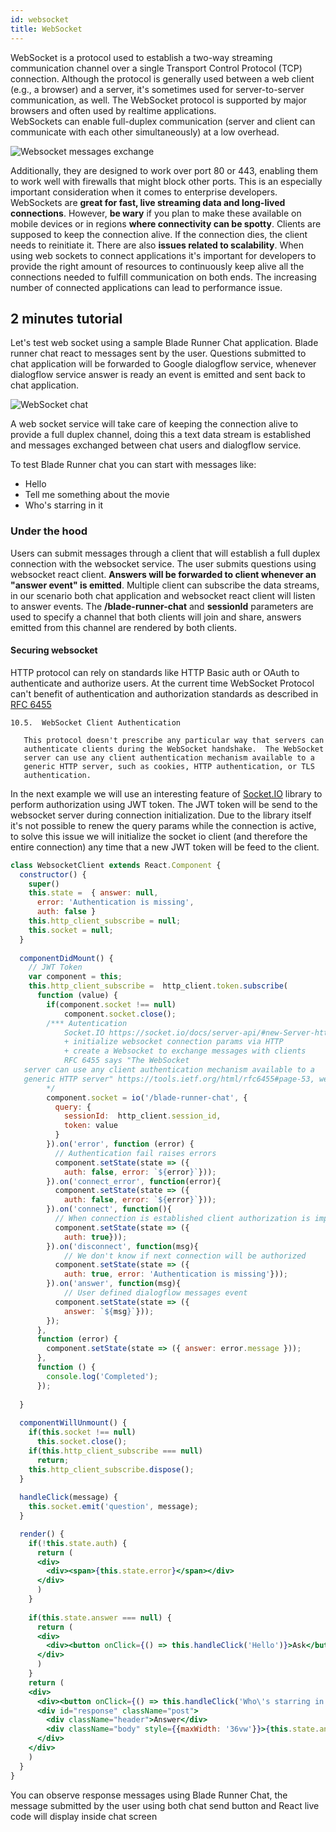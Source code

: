 ```yaml
---
id: websocket
title: WebSocket
---
```


WebSocket is a protocol used to establish a two-way streaming communication channel over a single Transport Control Protocol (TCP) connection. Although the protocol is generally used between a web client (e.g., a browser) and a server, it's sometimes used for server-to-server communication, as well. 
The WebSocket protocol is supported by major browsers and often used by realtime applications.  
WebSockets can enable full-duplex communication (server and client can communicate with each other simultaneously) at a low overhead. 

![Websocket messages exchange](/img/api/websocket.gif)

Additionally, they are designed to work over port 80 or 443, enabling them to work well with firewalls that might block other ports. This is an especially important consideration when it comes to enterprise developers. WebSockets are **great for fast, live streaming data and long-lived connections**. However, **be wary** if you plan to make these available on mobile devices or in regions **where connectivity can be spotty**. Clients are supposed to keep the connection alive. If the connection dies, the client needs to reinitiate it. There are also **issues related to scalability**. When using web sockets to connect applications it's important for developers to provide the right amount of resources to continuously keep alive all the connections needed to fulfill communication on both ends. The increasing number of connected applications can lead to performance issue.

## 2 minutes tutorial

Let's test web socket using a sample Blade Runner Chat application. Blade runner chat react to messages sent by the user. Questions submitted to chat application will be forwarded to Google dialogflow service, whenever dialogflow service answer is ready an event is emitted and sent back to chat application.

![WebSocket chat](/img/api/websocket.svg)

A web socket service will take care of keeping the connection alive to provide a full duplex channel, doing this a text data stream is established and messages exchanged between chat users and dialogflow service. 

To test Blade Runner chat you can start with messages like:

- Hello
- Tell me something about the movie
- Who's starring in it

### Under the hood

Users can submit messages through a  client that will establish a full duplex connection with the websocket service. The user submits questions using websocket react client. **Answers will be forwarded to client whenever an "answer event" is emitted**. Multiple client can subscribe the data streams, in our scenario both chat application and websocket react client will listen to answer events. The **/blade-runner-chat**  and **sessionId** parameters are used to specify a channel that both clients will join and share, answers emitted from this channel are rendered by both clients.

#### Securing websocket

HTTP protocol can rely on standards like HTTP Basic auth or OAuth to authenticate and authorize users. At the current time WebSocket Protocol can't benefit of authentication and authorization standards as described in [RFC 6455](https://tools.ietf.org/html/rfc6455#page-53)

```
10.5.  WebSocket Client Authentication

   This protocol doesn't prescribe any particular way that servers can
   authenticate clients during the WebSocket handshake.  The WebSocket
   server can use any client authentication mechanism available to a
   generic HTTP server, such as cookies, HTTP authentication, or TLS
   authentication.
```

In the next example we will use an interesting feature of [Socket.IO](https://socket.io/docs/client-api/#With-query-parameters) library to perform authorization using JWT token. The JWT token will be send to the websocket server during connection initialization. Due to the library itself it's not possible to renew the query params while the connection is active, to solve this issue we will initialize the socket io client (and therefore the entire connection) any time that a new JWT token will be feed to the client.

```jsx live
class WebsocketClient extends React.Component {
  constructor() {
    super()
    this.state =  { answer: null, 
      error: 'Authentication is missing',
      auth: false }
    this.http_client_subscribe = null;
    this.socket = null;     
  }
  
  componentDidMount() {
    // JWT Token
    var component = this;
    this.http_client_subscribe =  http_client.token.subscribe(
      function (value) {
        if(component.socket !== null)
            component.socket.close();
        /*** Autentication
        	Socket.IO https://socket.io/docs/server-api/#new-Server-httpServer-options is using distinct connections to:
        	+ initialize websocket connection params via HTTP
        	+ create a Websocket to exchange messages with clients
        	RFC 6455 says "The WebSocket
   server can use any client authentication mechanism available to a
   generic HTTP server" https://tools.ietf.org/html/rfc6455#page-53, we will use Socket.IO HTTP connection to authenticate clients
        */
        component.socket = io('/blade-runner-chat', {
          query: {
            sessionId:  http_client.session_id,
            token: value
          }          
        }).on('error', function (error) { 
          // Authentication fail raises errors
          component.setState(state => ({
            auth: false, error: `${error}`}));
        }).on('connect_error', function(error){
          component.setState(state => ({
            auth: false, error: `${error}`}));
        }).on('connect', function(){
          // When connection is established client authorization is implicit 
          component.setState(state => ({
            auth: true}));
        }).on('disconnect', function(msg){
        	// We don't know if next connection will be authorized
          component.setState(state => ({
            auth: true, error: 'Authentication is missing'}));
        }).on('answer', function(msg){
        	// User defined dialogflow messages event
          component.setState(state => ({
            answer: `${msg}`})); 
        });         
      },
      function (error) {
        component.setState(state => ({ answer: error.message }));
      },
      function () {
        console.log('Completed');
      });     
      
  }  
  
  componentWillUnmount() {
    if(this.socket !== null)
      this.socket.close();
    if(this.http_client_subscribe === null)
      return;
    this.http_client_subscribe.dispose();    
  }    
  
  handleClick(message) {
    this.socket.emit('question', message);
  }  

  render() {
    if(!this.state.auth) {
      return (
      <div>
        <div><span>{this.state.error}</span></div>
      </div>
      )
    }
 
    if(this.state.answer === null) {
      return (
      <div>
        <div><button onClick={() => this.handleClick('Hello')}>Ask</button> <span>Hello</span></div>
      </div>
      )
    }
    return (
    <div>
      <div><button onClick={() => this.handleClick('Who\'s starring in it')}>Ask</button> <span>Who's starring in it</span></div>
      <div id="response" className="post">
        <div className="header">Answer</div>
        <div className="body" style={{maxWidth: '36vw'}}>{this.state.answer}</div>
      </div>
    </div>
    )
  }
}
```

You can observe response messages using Blade Runner Chat, the message submitted by the user using both chat send button and React live code will display inside chat screen


<ChatWebsocket></ChatWebsocket>